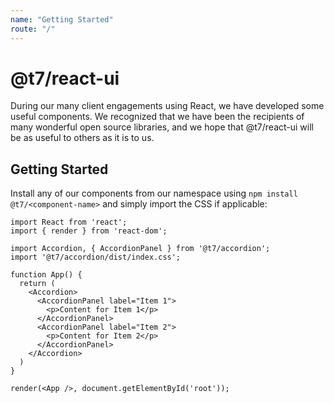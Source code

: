 ```yaml
---
name: "Getting Started"
route: "/"
---
```


# @t7/react-ui
During our many client engagements using React, we have developed some useful components. We recognized that we have been the recipients of many wonderful open source libraries, and we hope that @t7/react-ui will be as useful to others as it is to us.

## Getting Started
Install any of our components from our namespace using `npm install @t7/<component-name>` and simply import the CSS if applicable:

```
import React from 'react';
import { render } from 'react-dom';

import Accordion, { AccordionPanel } from '@t7/accordion';
import '@t7/accordion/dist/index.css';

function App() {
  return (
    <Accordion>
      <AccordionPanel label="Item 1">
        <p>Content for Item 1</p>
      </AccordionPanel>
      <AccordionPanel label="Item 2">
        <p>Content for Item 2</p>
      </AccordionPanel>
    </Accordion>
  )
}

render(<App />, document.getElementById('root'));
```
